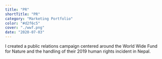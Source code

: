 ```yaml
---
title: "PR"
shortTitle: "PR"
category: "Marketing Portfolio"
color: "#d2f6c5"
cover: "./wwf.png"
date: "2020-07-03"
---
```


I created a public relations campaign centered around the World Wide Fund for Nature and the handling of their 2019 human rights incident in Nepal.




<OneImage name="WWF01" />

<OneImage name="WWF02" />

<OneImage name="WWF03" />

<OneImage name="WWF04" />

<OneImage name="WWF05" />

<OneImage name="WWF06" />

<OneImage name="WWF07" />

<OneImage name="WWF08" />

<OneImage name="WWF09" />

<OneImage name="WWF10" />

<OneImage name="WWF11" />

<OneImage name="WWF12" />

<OneImage name="WWF13" />

